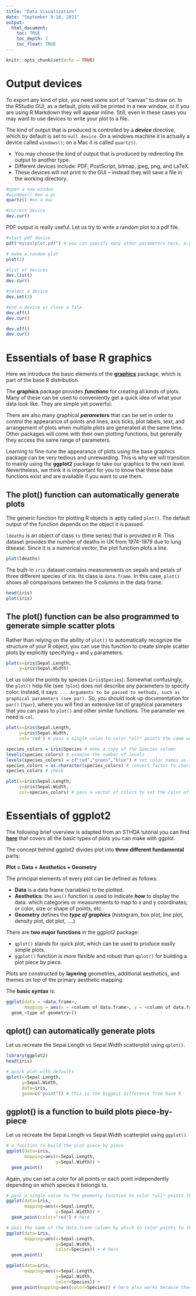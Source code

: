 ```yaml
---
title: "Data Visualization"
date: "September 9-10, 2021"
output: 
  html_document:
    toc: TRUE
    toc_depth: 2
    toc_float: TRUE
---
```


```r
knitr::opts_chunk$set(echo = TRUE)
```

# Output devices

To export any kind of plot, you need some sort of "canvas" to draw on. In the RStudio GUI, as a default, plots will be printed in a new window, or if you are using R Markdown they will appear inline. Still, even in these cases you may want to use devices to write your plot to a file.

The kind of output that is produced is controlled by a ***device*** directive, which by default is set to `null device`. On a windows machine it is actually a device called `windows()`; on a Mac it is called `quartz()`.

+ You may choose the kind of output that is produced by redirecting the output to another type.
+ Different devices include: PDF, PostScript, bitmap, jpeg, png, and LaTeX.
+ These devices will not print to the GUI -- instead they will save a file in the working directory.

```r
#open a new window
#windows() #on a pc
quartz() #on a mac

#current device
dev.cur()

```

PDF output is really useful. Let us try to write a random plot to a pdf file.

```r
#start pdf device
pdf("mycoolplot.pdf") # you can specify many other parameters here, e.g. size, dpi, etc

# make a random plot
plot(1)

#list of devices
dev.list()
dev.cur()
```

```r
#select a device
dev.set(3)

#end a device or close a file
dev.off()
dev.cur()

dev.off()
dev.cur()
```

# Essentials of base R graphics

Here we introduce the basic elements of the [**graphics**](https://www.rdocumentation.org/packages/graphics/versions/3.6.2) package, which is part of the base R distribution. 

The **graphics** package provides ***functions*** for creating all kinds of plots. Many of these can be used to conveniently get a quick idea of what your data look like. They are simple yet powerful.

There are also many graphical ***parameters*** that can be set in order to control the appearance of points and lines, axis ticks, plot labels, text, and arrangement of plots when multiple plots are generated at the same time. Other packages will come with their own plotting functions, but generally they access the same range of parameters.

Learning to fine-tune the appearance of plots using the base graphics package can be very tedious and unrewarding. This is why we will transition to mainly using the **ggplot2** package to take our graphics to the next level. Nevertheless, we think it is important for you to know that these base functions exist and are available if you want to use them.

## The plot() function can automatically generate plots

The generic function for plotting R objects is aptly called `plot()`. The default output
of the function depends on the object it is passed.

`ldeaths` is an object of class `ts` (time series) that is provided in R.
This dataset provides the number of deaths in UK from 1974-1979 due to lung disease.
Since it is a numerical vector, the plot function plots a line.

```r
plot(ldeaths)
```

The built-in `iris` dataset contains measurements on sepals and petals of three different species of iris.
Its class is `data.frame`. In this case, `plot()` shows all comparisons between the 5 columns in the data frame.

```r
head(iris)
plot(iris)
```

## The plot() function can be also programmed to generate simple scatter plots

Rather than relying on the ability of `plot()` to automatically recognize the structure of your R object, you can use this function to create simple scatter plots by explicitly specifying `x` and `y` parameters.

```r
plot(x=iris$Sepal.Length,
     y=iris$Sepal.Width)
```

Let us color the points by species (`iris$Species`). Somewhat confusingly, the `plot()` help file (see `?plot`) does not describe any parameters to specify color. Instead, it says:
`... Arguments to be passed to methods, such as graphical parameters (see par).`
So, you should look up documentation for `par()` (`?par`), where you will find an extensive list of graphical parameters that you can pass to `plot()` and other similar functions. The parameter we need is `col`.

```r
plot(x=iris$Sepal.Length,
     y=iris$Sepal.Width,
     col='red') # pass a single value to color *all* points the same way
```
```r
species_colors = iris$Species # make a copy of the Species column
levels(species_colors) # examine the number of levels
levels(species_colors) = c("red","green","blue") # set color names as levels
species_colors = as.character(species_colors) # convert factor to character vector
species_colors # check

plot(x=iris$Sepal.Length,
     y=iris$Sepal.Width,
     col=species_colors) # pass a vector of colors to set the color of each point individually
```

# Essentials of ggplot2

The following brief overview is adapted from an STHDA tutorial you can find [**here**](http://www.sthda.com/english/wiki/ggplot2-essentials) that covers all the basic types of plots you can make with ggplot. 

The concept behind ggplot2 divides plot into **three different fundamental** parts: 

**Plot = Data + Aesthetics + Geometry**

The principal elements of every plot can be defined as follows:

+ **Data** is a data frame (variables) to be plotted.
+ **Aesthetics**: the `aes()` function is used to indicate ***how*** to display the data: which categories or measurements to map to x and y coordinates; or color, size or shape of points, etc.
+ **Geometry** defines the ***type of graphics*** (histogram, box plot, line plot, density plot, dot plot, ….)

There are **two major functions** in the ggplot2 package:

+ `qplot()` stands for quick plot, which can be used to produce easily simple plots.
+ `ggplot()` function is more flexible and robust than `qplot()` for building a plot piece by piece.

Plots are constructed by **layering** geometries, additional aesthetics, and themes on top of the primary aesthetic mapping.

The **basic syntax** is:

```r
ggplot(data = <data.frame>,
       mapping = aes(x = <column of data.frame>, y = <column of data.frame>)) +
  geom_<type of geometry>()
```

## qplot() can automatically generate plots

Let us recreate the Sepal.Length vs Sepal.Width scatterplot using `qplot()`.

```r
library(ggplot2)
head(iris)

# quick plot with defaults
qplot(x=Sepal.Length,
      y=Sepal.Width,
      data=iris,
      geom=c("point")) # this is the biggest difference from base R
```

## ggplot() is a function to build plots piece-by-piece

Let us recreate the Sepal.Length vs Sepal.Width scatterplot using `ggplot()`.

```r
# a function to build the plot piece by piece
ggplot(data=iris, 
       mapping=aes(x=Sepal.Length,
                   y=Sepal.Width)) +
  geom_point()
```

Again, you can set a color for all points or each point independently depending on which species it belongs to.

```r
# pass a single value to the geometry function to color *all* points the same way
ggplot(data=iris,
       mapping=aes(x=Sepal.Length,
                   y=Sepal.Width)) +
  geom_point(color="red") # here

# pass the name of the data.frame column by which to color points to the aesthetics
ggplot(data=iris, 
       mapping=aes(x=Sepal.Length,
                   y=Sepal.Width,
                   color=Species)) + # here
  geom_point()

ggplot(data=iris, 
       mapping=aes(x=Sepal.Length,
                   y=Sepal.Width,
                   color=Species)) +
  geom_point(mapping=aes(color=Species)) # here also works because there is only one geometry on this graph
```

